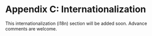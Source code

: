 # Appendix C: Internationalization

<Frame emoji="🔜">

This internationalization (i18n) section will be added soon.
Advance comments are welcome.

</Frame>
